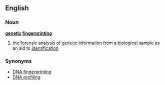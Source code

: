 ==English==
===Noun===
{{wikipedia}}
'''[[genetic]] [[fingerprinting]]'''
# the [[forensic]] [[analysis]] of genetic [[information]] from a [[biological]] [[sample]] as an aid to [[identification]]
===Synonyms===
*[[DNA fingerprinting]]
*[[DNA profiling]]